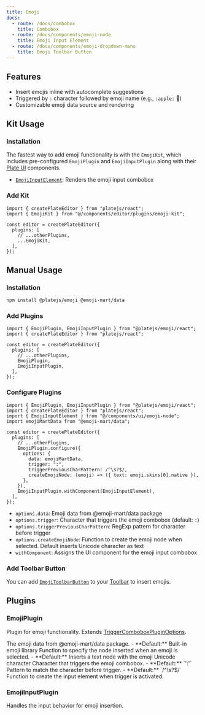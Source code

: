 ```yaml
---
title: Emoji
docs:
  - route: /docs/combobox
    title: Combobox
  - route: /docs/components/emoji-node
    title: Emoji Input Element
  - route: /docs/components/emoji-dropdown-menu
    title: Emoji Toolbar Button
---
```


<ComponentPreview name="emoji-demo" />

<PackageInfo>

## Features

- Insert emojis inline with autocomplete suggestions
- Triggered by `:` character followed by emoji name (e.g., `:apple:` 🍎)
- Customizable emoji data source and rendering

</PackageInfo>

## Kit Usage

<Steps>

### Installation

The fastest way to add emoji functionality is with the `EmojiKit`, which includes pre-configured `EmojiPlugin` and `EmojiInputPlugin` along with their [Plate UI](/docs/installation/plate-ui) components.

<ComponentSource name="emoji-kit" />

- [`EmojiInputElement`](/docs/components/emoji-node): Renders the emoji input combobox

### Add Kit

```tsx
import { createPlateEditor } from "platejs/react";
import { EmojiKit } from "@/components/editor/plugins/emoji-kit";

const editor = createPlateEditor({
  plugins: [
    // ...otherPlugins,
    ...EmojiKit,
  ],
});
```

</Steps>

## Manual Usage

<Steps>

### Installation

```bash
npm install @platejs/emoji @emoji-mart/data
```

### Add Plugins

```tsx
import { EmojiPlugin, EmojiInputPlugin } from "@platejs/emoji/react";
import { createPlateEditor } from "platejs/react";

const editor = createPlateEditor({
  plugins: [
    // ...otherPlugins,
    EmojiPlugin,
    EmojiInputPlugin,
  ],
});
```

### Configure Plugins

```tsx
import { EmojiPlugin, EmojiInputPlugin } from "@platejs/emoji/react";
import { createPlateEditor } from "platejs/react";
import { EmojiInputElement } from "@/components/ui/emoji-node";
import emojiMartData from "@emoji-mart/data";

const editor = createPlateEditor({
  plugins: [
    // ...otherPlugins,
    EmojiPlugin.configure({
      options: {
        data: emojiMartData,
        trigger: ":",
        triggerPreviousCharPattern: /^\s?$/,
        createEmojiNode: (emoji) => ({ text: emoji.skins[0].native }),
      },
    }),
    EmojiInputPlugin.withComponent(EmojiInputElement),
  ],
});
```

- `options.data`: Emoji data from @emoji-mart/data package
- `options.trigger`: Character that triggers the emoji combobox (default: `:`)
- `options.triggerPreviousCharPattern`: RegExp pattern for character before trigger
- `options.createEmojiNode`: Function to create the emoji node when selected. Default inserts Unicode character as text
- `withComponent`: Assigns the UI component for the emoji input combobox

### Add Toolbar Button

You can add [`EmojiToolbarButton`](/docs/components/emoji-toolbar-button) to your [Toolbar](/docs/toolbar) to insert emojis.

</Steps>

## Plugins

### EmojiPlugin

Plugin for emoji functionality. Extends [TriggerComboboxPluginOptions](/docs/combobox#triggercomboboxpluginoptions).

<API name="EmojiPlugin">
  <APIOptions>
    <APIItem name="data" type="EmojiMartData" optional>
      The emoji data from @emoji-mart/data package. - **Default:** Built-in emoji library
    </APIItem>
    <APIItem name="createEmojiNode" type="(emoji: Emoji) => Descendant" optional>
      Function to specify the node inserted when an emoji is selected. - **Default:**
      Inserts a text node with the emoji Unicode character
    </APIItem>
    <APIItem name="trigger" type="string" optional>
      Character that triggers the emoji combobox. - **Default:** `':'`
    </APIItem>
    <APIItem name="triggerPreviousCharPattern" type="RegExp" optional>
      Pattern to match the character before trigger. - **Default:** `/^\s?$/`
    </APIItem>
    <APIItem name="createComboboxInput" type="() => TElement" optional>
      Function to create the input element when trigger is activated.
    </APIItem>
  </APIOptions>
</API>

### EmojiInputPlugin

Handles the input behavior for emoji insertion.
